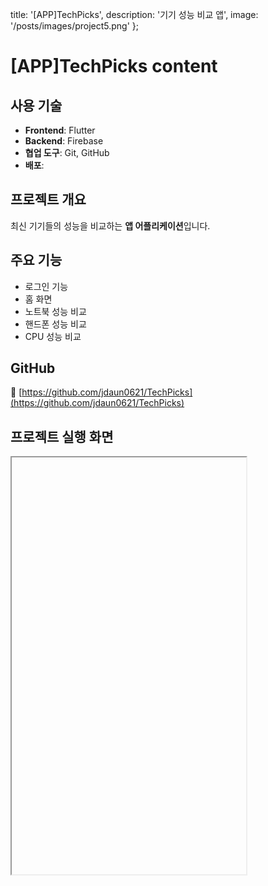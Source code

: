   title: '[APP]TechPicks',
  description: '기기 성능 비교 앱',
  image: '/posts/images/project5.png'
};

# [APP]TechPicks content

## 사용 기술

- **Frontend**: Flutter 
- **Backend**: Firebase  
- **협업 도구**: Git, GitHub  
- **배포**: 



## 프로젝트 개요

최신 기기들의 성능을 비교하는 **앱 어플리케이션**입니다.  




## 주요 기능

- 로그인 기능  
- 홈 화면
- 노트북 성능 비교
- 핸드폰 성능 비교
- CPU 성능 비교



## GitHub

🔗 [https://github.com/jdaun0621/TechPicks](https://github.com/jdaun0621/TechPicks)



## 프로젝트 실행 화면

<iframe
  src=""
  width="375px"        
  height="667px"       
  style={{ 
    border: '1px solid #ccc', 
    borderRadius: '8px',
    boxShadow: '0 0 10px rgba(0,0,0,0.1)',
    display: 'block',
    margin: '0 auto'
  }}
  title="TechPicks Demo"
/>
